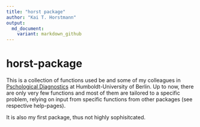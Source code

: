 ```yaml
---
title: "horst package"
author: "Kai T. Horstmann"
output:
  md_document:
    variant: markdown_github
---
```


<!-- README.md is generated from README.Rmd. Please edit that file -->


# horst-package
This is a collection of functions used be and some of my colleagues in [Pschological Diagnostics](https://www.psychologie.hu-berlin.de/de/personal/91680294) at Humboldt-University of Berlin.
Up to now, there are only very few functions and most of them are tailored to a specific problem, relying on input from specific functions from other packages (see respective help-pages).

It is also my first package, thus not highly sophisitcated.
